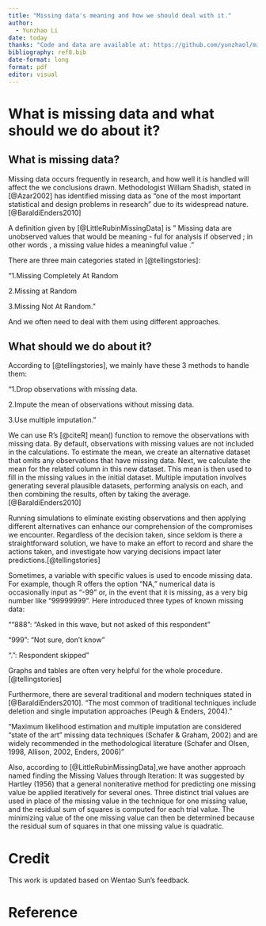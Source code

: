 ```yaml
---
title: "Missing data's meaning and how we should deal with it."
author: 
  - Yunzhao Li
date: today
thanks: "Code and data are available at: https://github.com/yunzhaol/missing_data.git"
bibliography: ref8.bib
date-format: long
format: pdf
editor: visual
---
```


# What is missing data and what should we do about it?

## What is missing data?
Missing data occurs frequently in research, and how well it is handled will affect the we conclusions drawn. Methodologist William Shadish, stated in [@Azar2002] has identified missing data as "one of the most important statistical and design problems in research" due to its widespread nature. [@BaraldiEnders2010]

A definition given by [@LittleRubinMissingData] is " Missing data are unobserved values that would be meaning - ful for analysis if observed ; in other words , a missing value hides a meaningful value ."

There are three main categories stated in [@tellingstories]: 

"1.Missing Completely At Random

2.Missing at Random

3.Missing Not At Random." 

And we often need to deal with them using different approaches.

## What should we do about it?

According to [@tellingstories], we mainly have these 3 methods to handle them: 

"1.Drop observations with missing data.

2.Impute the mean of observations without missing data.

3.Use multiple imputation."

We can use R's [@citeR] mean() function to remove the observations with missing data. By default, observations with missing values are not included in the calculations. To estimate the mean, we create an alternative dataset that omits any observations that have missing data. Next, we calculate the mean for the related column in this new dataset. This mean is then used to fill in the missing values in the initial dataset. Multiple imputation involves generating several plausible datasets, performing analysis on each, and then combining the results, often by taking the average. [@BaraldiEnders2010]

Running simulations to eliminate existing observations and then applying different alternatives can enhance our comprehension of the compromises we encounter. Regardless of the decision taken, since seldom is there a straightforward solution, we have to make an effort to record and share the actions taken, and investigate how varying decisions impact later predictions.[@tellingstories]

Sometimes, a variable with specific values is used to encode missing data. For example, though R offers the option "NA," numerical data is occasionally input as "-99" or, in the event that it is missing, as a very big number like "99999999”. Here introduced three types of known missing data:

"“888”: “Asked in this wave, but not asked of this respondent”

“999”: “Not sure, don’t know”

“.”: Respondent skipped" 

Graphs and tables are often very helpful for the whole procedure.
[@tellingstories]

Furthermore, there are several traditional and modern techniques stated in [@BaraldiEnders2010].
"The most common of traditional techniques include deletion and single imputation approaches (Peugh & Enders, 2004)."

"Maximum likelihood estimation and multiple imputation are considered “state of the art” missing data techniques (Schafer & Graham, 2002) and are widely recommended in the methodological literature (Schafer and Olsen, 1998, Allison, 2002, Enders, 2006)"

Also, according to [@LittleRubinMissingData],we have another approach named finding the Missing Values through Iteration:
It was suggested by Hartley (1956) that a general noniterative method for predicting one missing value be applied iteratively for several ones. Three distinct trial values are used in place of the missing value in the technique for one missing value, and the residual sum of squares is computed for each trial value. The minimizing value of the one missing value can then be determined because the residual sum of squares in that one missing value is quadratic. 


# Credit

This work is updated based on Wentao Sun's feedback.

\newpage
# Reference
